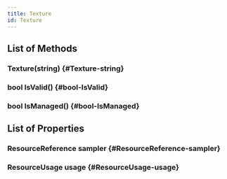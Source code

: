 ```yaml
---
title: Texture
id: Texture
---
```


## List of Methods

### Texture(string) {#Texture-string}

### bool IsValid() {#bool-IsValid}

### bool IsManaged() {#bool-IsManaged}

## List of Properties

### ResourceReference sampler {#ResourceReference-sampler}

### ResourceUsage usage {#ResourceUsage-usage}

